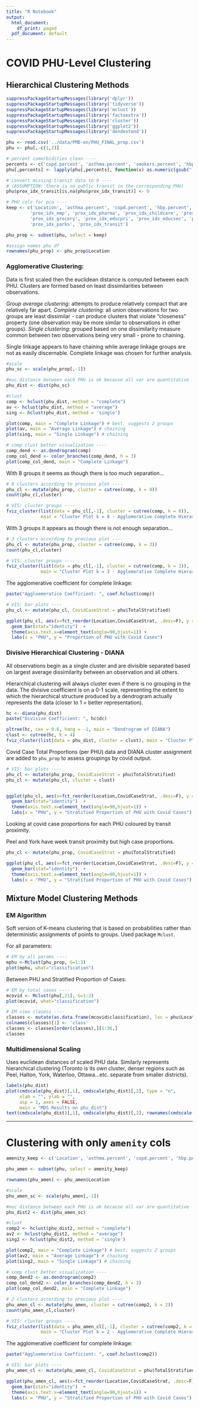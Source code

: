 ```yaml
---
title: "R Notebook"
output:
  html_document:
    df_print: paged
  pdf_document: default
---
```

# COVID PHU-Level Clustering 

## Hierarchical Clustering Methods

```r
suppressPackageStartupMessages(library('dplyr'))
suppressPackageStartupMessages(library('tidyverse'))
suppressPackageStartupMessages(library('mclust'))
suppressPackageStartupMessages(library('factoextra'))
suppressPackageStartupMessages(library('cluster'))
suppressPackageStartupMessages(library('ggplot2'))
suppressPackageStartupMessages(library('dendextend'))
```

```r
phu <- read.csv('../data/PMD-en/PHU_FINAL_prop.csv')
phu <- phu[,-c(1,2)]

# percent comorbidities clean ----
percents <- c('copd.percent', 'asthma.percent', 'smokers.percent', 'hbp.percent')
phu[,percents] <- lapply(phu[,percents], function(x) as.numeric(gsub("[\\%,]", "", x))/100)

# convert missing transit data to 0 ----
# (ASSUMPTION: there is no public transit in the corresponding PHU)
phu$prox_idx_transit[is.na(phu$prox_idx_transit)] <- 0

# PHU cols for pca ----
keep <- c('Location', 'asthma.percent', 'copd.percent', 'hbp.percent', 'smokers.percent', 
         'prox_idx_emp', 'prox_idx_pharma', 'prox_idx_childcare', 'prox_idx_health',
         'prox_idx_grocery', 'prox_idx_educpri', 'prox_idx_educsec', 'prox_idx_lib',
         'prox_idx_parks', 'prox_idx_transit')

phu_prop <- subset(phu, select = keep)

#assign names phu df
rownames(phu_prop) <- phu_prop$Location
```

### Agglomerative Clustering:

Data is first scaled then the euclidean distance is computed between each PHU. Clusters are formed based on least dissimilarities between observations.

*Group average clustering:* attempts to produce relatively compact that are relatively far apart.
*Complete clustering:* all union observations for two groups are least dissimilar - can produce clusters that violate "closeness" property (one observation may be more similar to observations in other groups).
*Single clustering:* grouped based on one dissimilarity measure common between two observations being very small - prone to chaining.

Single linkage appears to have chaining while average linkage groups are not as easily discernable. Complete linkage was chosen for further analysis.

```r
#scale
phu_sc <- scale(phu_prop[,-1])

#euc distance between each PHU is ok because all var are quantitative
phu_dist <- dist(phu_sc)

#clust
comp <- hclust(phu_dist, method = "complete")
av <- hclust(phu_dist, method = "average")
sing <- hclust(phu_dist, method = 'single')

plot(comp, main = "Complete Linkage") # best, suggests 2 groups
plot(av, main = "Average Linkage") # chaining
plot(sing, main = "Single Linkage") # chaining

```

```r
# comp clust better visualization ----
comp_dend <- as.dendrogram(comp)
comp_col_dend <- color_branches(comp_dend, h = 3)
plot(comp_col_dend, main = "Complete Linkage")
```

With 8 groups it seems as though there is too much separation...

```r

# 8 clusters according to previous plot ----
phu_cl <- mutate(phu_prop, cluster = cutree(comp, k = 8)) 
count(phu_cl,cluster)

# VIS: cluster groups ----
fviz_cluster(list(data = phu_cl[,-1], cluster = cutree(comp, k = 8)), 
             main = "Cluster Plot k = 8 - Agglomerative Complete Hierarchical Clustering")

```

With 3 groups it appears as though there is not enough separation...

```r

# 3 clusters according to previous plot ----
phu_cl <- mutate(phu_prop, cluster = cutree(comp, k = 3)) 
count(phu_cl,cluster)

# VIS: cluster groups ----
fviz_cluster(list(data = phu_cl[,-1], cluster = cutree(comp, k = 3)), 
             main = "Cluster Plot k = 3 - Agglomerative Complete Hierarchical Clustering")

```

The agglomerative coefficient for complete linkage:

```r
paste("Aggloemeratice Coefficient: ", coef.hclust(comp))
```

```r
# VIS: bar plots ----
phu_cl <- mutate(phu_cl, CovidCaseStrat = phu$TotalStratified) 

ggplot(phu_cl, aes(x=fct_reorder(Location,CovidCaseStrat, .desc=F), y = CovidCaseStrat, fill = factor(cluster))) + 
  geom_bar(stat="identity")  +
  theme(axis.text.x=element_text(angle=90,hjust=1)) +
  labs(x = "PHU", y = "Proportion of PHU with Covid Cases")

```

### Divisive Hierarchical Clustering - DIANA
All observations begin as a single cluster and are divisible separated based on largest average dissimilarity between an observation and all others.

Hierarchical clustering will always cluster even if there is no grouping in the data. The divisive coefficient is on a 0-1 scale, representing the extent to which the hierarchical structure produced by a dendrogram actually represents the data (closer to 1 = better representation).

```r
hc <- diana(phu_dist)
paste("Divisive Coefficient: ", hc$dc)
```

```r
pltree(hc, cex = 0.6, hang = -1, main = "Dendrogram of DIANA")
clust <- cutree(hc, k = 4)
fviz_cluster(list(data = phu_dist, cluster = clust), main = "Cluster Plot DIANA - Divisive Hierarchical Clustering")

```

Covid Case Total Proportions (per PHU) data and DIANA cluster assignment are added to `phu_prop` to assess groupings by covid output.

```r
# VIS: bar plots ----
phu_cl <- mutate(phu_prop, CovidCaseStrat = phu$TotalStratified) 
phu_cl <- mutate(phu_cl, cluster = clust) 


ggplot(phu_cl, aes(x=fct_reorder(Location,CovidCaseStrat, .desc=F), y = CovidCaseStrat, fill = factor(cluster))) + 
  geom_bar(stat="identity")  +
  theme(axis.text.x=element_text(angle=90,hjust=1)) +
  labs(x = "PHU", y = "Stratified Proportion of PHU with Covid Cases")

```


Looking at covid case proportions for each PHU coloured by transit proximity.

Peel and York have week transit proximity but high case proportions.

```r
phu_cl <- mutate(phu_prop, CovidCaseStrat = phu$TotalStratified) 

ggplot(phu_cl, aes(x=fct_reorder(Location,CovidCaseStrat, .desc=F), y = CovidCaseStrat, fill = prox_idx_transit)) + 
  geom_bar(stat="identity")  +
  theme(axis.text.x=element_text(angle=90,hjust=1)) +
  labs(x = "PHU", y = "Stratified Proportion of PHU with Covid Cases")


```

## Mixture Model Clustering Methods 

### EM Algorithm

Soft version of K-means clustering that is based on probabilities rather than deterministic assignments of points to groups. Used package `Mclust`.

For all parameters:

```r
# EM by all params ----
mphu <-Mclust(phu_prop, G=1:3)
plot(mphu, what="classification")
```


Between PHU and Stratified Proportion of Cases:

```r
# EM by total cases ----
mcovid <- Mclust(phu[,21], G=1:2)
plot(mcovid, what="classification")
```

```r
# EM view clasess ----
classes <- mutate(as.data.frame(mcovid$classification), loc = phu$Location)
colnames(classes)[1] <- 'class'
classes <- classes[order(classes),][1:36,]
classes
```


### Multidimensional Scaling

Uses euclidean distances of scaled PHU data. Similarly represents hierarchical clustering (Toronto is its own cluster, denser regions such as Peel, Halton, York, Waterloo, Ottawa...etc. separate from smaller districts).

```r
labels(phu_dist)
plot(cmdscale(phu_dist)[,1], cmdscale(phu_dist)[,2], type = "n", 
     xlab = "", ylab = "", 
     asp = 1, axes = FALSE, 
     main = "MDS Results on phu_dist")
text(cmdscale(phu_dist)[,1], cmdscale(phu_dist)[,2], rownames(cmdscale(phu_dist)), cex = 0.6)


```



---


# Clustering with only `amenity` cols

```r
amenity_keep <- c('Location', 'asthma.percent', 'copd.percent', 'hbp.percent', 'smokers.percent', 'amenity')

phu_amen <- subset(phu, select = amenity_keep)

rownames(phu_amen) <- phu_amen$Location

```


```r
#scale
phu_amen_sc <- scale(phu_amen[,-1])

#euc distance between each PHU is ok because all var are quantitative
phu_dist2 <- dist(phu_amen_sc)

#clust
comp2 <- hclust(phu_dist2, method = "complete")
av2 <- hclust(phu_dist2, method = "average")
sing2 <- hclust(phu_dist2, method = 'single')

plot(comp2, main = "Complete Linkage") # best, suggests 2 groups
plot(av2, main = "Average Linkage") # chaining
plot(sing2, main = "Single Linkage") # chaining

```

```r
# comp clust better visualization ----
comp_dend2 <- as.dendrogram(comp2)
comp_col_dend2 <- color_branches(comp_dend2, h = 3)
plot(comp_col_dend2, main = "Complete Linkage")
```

```r
# 2 clusters according to previous plot ----
phu_amen_cl <- mutate(phu_amen, cluster = cutree(comp2, k = 2)) 
count(phu_amen_cl,cluster)

# VIS: cluster groups ----
fviz_cluster(list(data = phu_amen_cl[,-1], cluster = cutree(comp2, k = 2)), 
             main = "Cluster Plot k = 2 - Agglomerative Complete Hierarchical Clustering for Amenity Rich Data")
```


The agglomerative coefficient for complete linkage:

```r
paste("Aggloemeratice Coefficient: ", coef.hclust(comp2))
```


```r
# VIS: bar plots ----
phu_amen_cl <- mutate(phu_amen_cl, CovidCaseStrat = phu$TotalStratified) 

ggplot(phu_amen_cl, aes(x=fct_reorder(Location,CovidCaseStrat, .desc=F), y = CovidCaseStrat, fill = factor(cluster))) + 
  geom_bar(stat="identity")  +
  theme(axis.text.x=element_text(angle=90,hjust=1)) +
  labs(x = "PHU", y = "Stratified Proportion of PHU with Covid Cases")

```

